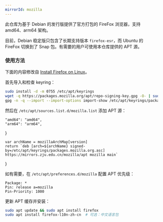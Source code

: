 ```yaml
---
mirrorId: mozilla
---
```



此仓库为基于 Debian 的发行版提供了官方打包的 FireFox 浏览器，支持 amd64、arm64 架构。

目前，Debian 稳定版只包含了长期支持版本 `firefox-esr`，而 Ubuntu 的 FireFox 切换到了 Snap 包。有需要的用户可使用本仓库提供的 APT 源。

### 使用方法

下面的内容修改自 [Install Firefox on Linux](https://support.mozilla.org/en-US/kb/install-firefox-linux#w_install-firefox-deb-package-for-debian-based-distributions)。

首先导入和检查 keyring：

```bash
sudo install -d -m 0755 /etc/apt/keyrings
wget -q https://packages.mozilla.org/apt/repo-signing-key.gpg -O- | sudo tee /etc/apt/keyrings/packages.mozilla.org.asc > /dev/null
gpg -n -q --import --import-options import-show /etc/apt/keyrings/packages.mozilla.org.asc | awk '/pub/{getline; gsub(/^ +| +$/,""); if($0 == "35BAA0B33E9EB396F59CA838C0BA5CE6DC6315A3") print "\nThe key fingerprint matches ("$0").\n"; else print "\nVerification failed: the fingerprint ("$0") does not match the expected one.\n"}'
```

然后在 `/etc/apt/sources.list.d/mozilla.list` 添加 APT 源：

    "amd64": "amd64",
    "arm64": "arm64",
}

    var archName = mozillaArchMap[version]
    return `deb [arch=${archName} signed-by=/etc/apt/keyrings/packages.mozilla.org.asc] https://mirrors.zju.edu.cn/mozilla/apt mozilla main`
}

<ConfigGenerator promptString="请选择您的系统架构：" versionList={Object.keys(mozillaArchMap)} defaultVersion="amd64" configGen={GetConfig} language="bash" />

如有需要，在 `/etc/apt/preferences.d/mozilla` 配置 APT 优先级：

```properties
Package: *
Pin: release a=mozilla
Pin-Priority: 1000
```

更新 APT 缓存并安装：

```bash
sudo apt update && sudo apt install firefox
sudo apt install firefox-l10n-zh-cn  # 可选：中文语言包
```